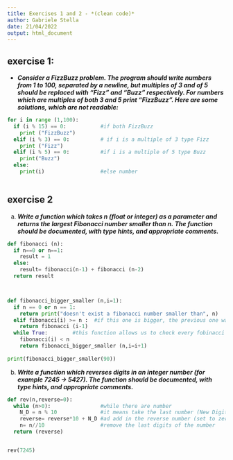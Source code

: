 ```yaml
---
title: Exercises 1 and 2 - *(clean code)*
author: Gabriele Stella
date: 21/04/2022
output: html_document
---
```


## exercise 1:

-   ***Consider a FizzBuzz problem. The program should write numbers from 1 to 100, separated by a newline, but multiples of 3 and of 5 should be replaced with "Fizz" and "Buzz" respectively. For numbers which are multiples of both 3 and 5 print "FizzBuzz". Here are some solutions, which are not readable:***

```python

 

  
for i in range (1,100):
  if (i % 15) == 0:           #if both FizzBuzz 
    print ("FizzBuzz")
  elif (i % 3) == 0:          # if i is a multiple of 3 type Fizz  
    print ("Fizz")           
  elif (i % 5) == 0:          #if i is a multiple of 5 type Buzz
    print("Buzz")            
  else: 
    print(i)                  #else number 
  
```

## exercise 2

a.  ***Write a function which takes n (float or integer) as a parameter and returns the largest Fibonacci number smaller than n. The function should be documented, with type hints, and appropriate comments.***

```python

def fibonacci (n): 
  if n==0 or n==1:
    result = 1
  else: 
    result= fibonacci(n-1) + fibonacci (n-2)
  return result 



def fibonacci_bigger_smaller (n,i=1):
  if n == 0 or n == 1:
    return print("doesn't exist a fibonacci number smaller than", n) 
  elif fibonacci(i) >= n :  #if this one is bigger, the previous one was smaller
    return fibonacci (i-1)
  while True:        #this function allows us to check every fobinacci number from 1 to n
    fibonacci(i) < n 
    return fibonacci_bigger_smaller (n,i=i+1) 
    
print(fibonacci_bigger_smaller(90))
```


b. ***Write a function which reverses digits in an integer number (for example 7245 -> 5427). The function should be documented, with type hints, and appropriate comments.***

```python
 
def rev(n,reverse=0):
  while (n>0):                #while there are number 
    N_D = n % 10              #it means take the last number (New Digits)
    reverse= reverse*10 + N_D #ad add in the reverse number (set to zero at the biginning)
    n= n//10                  #remove the last digits of the number
  return (reverse)


rev(7245)
    
```

